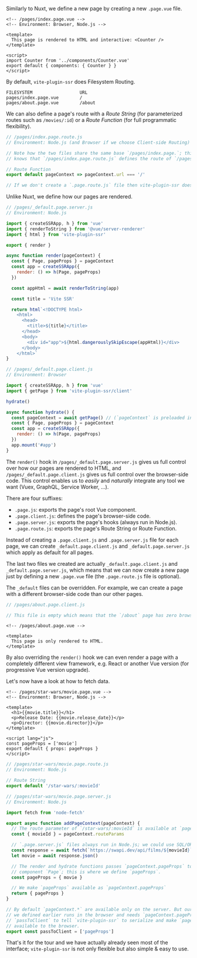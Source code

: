 
Similarly to Nuxt,
we define a new page by creating a new `.page.vue` file.

```vue
<!-- /pages/index.page.vue -->
<!-- Environment: Browser, Node.js -->

<template>
  This page is rendered to HTML and interactive: <Counter />
</template>

<script>
import Counter from '../components/Counter.vue'
export default { components: { Counter } }
</script>
```

By default, `vite-plugin-ssr` does Filesystem Routing.
```
FILESYSTEM                  URL
pages/index.page.vue        /
pages/about.page.vue        /about
```

We can also define a page's route with a *Route String* (for parameterized routes such as `/movies/:id`) or a *Route Function* (for full programmatic flexibility).

```js
// /pages/index.page.route.js
// Environment: Node.js (and Browser if we choose Client-side Routing)

// Note how the two files share the same base `/pages/index.page.`; this is how `vite-plugin-ssr`
// knows that `/pages/index.page.route.js` defines the route of `/pages/index.page.vue`.

// Route Function
export default pageContext => pageContext.url === '/'

// If we don't create a `.page.route.js` file then vite-plugin-ssr does Filesystem Routing
```

Unlike Nuxt, we define how our pages are rendered.

```js
// /pages/_default.page.server.js
// Environment: Node.js

import { createSSRApp, h } from 'vue'
import { renderToString } from '@vue/server-renderer'
import { html } from 'vite-plugin-ssr'

export { render }

async function render(pageContext) {
  const { Page, pageProps } = pageContext
  const app = createSSRApp({
    render: () => h(Page, pageProps)
  })

  const appHtml = await renderToString(app)

  const title = 'Vite SSR'

  return html`<!DOCTYPE html>
    <html>
      <head>
        <title>${title}</title>
      </head>
      <body>
        <div id="app">${html.dangerouslySkipEscape(appHtml)}</div>
      </body>
    </html>`
}
```
```js
// /pages/_default.page.client.js
// Environment: Browser

import { createSSRApp, h } from 'vue'
import { getPage } from 'vite-plugin-ssr/client'

hydrate()

async function hydrate() {
  const pageContext = await getPage() // (`pageContext` is preloaded in production)
  const { Page, pageProps } = pageContext
  const app = createSSRApp({
    render: () => h(Page, pageProps)
  })
  app.mount('#app')
}
```

The `render()` hook in `/pages/_default.page.server.js` gives us full control over how our pages are rendered to HTML,
and `/pages/_default.page.client.js` gives us full control over the browser-side code.
This control enables us to *easily* and *naturally* integrate any tool we want (Vuex, GraphQL, Service Worker, ...).

There are four suffixes:
 - `.page.js`: exports the page's root Vue component.
 - `.page.client.js`: defines the page's browser-side code.
 - `.page.server.js`: exports the page's hooks (always run in Node.js).
 - `.page.route.js`: exports the page's Route String or Route Function.

Instead of creating a `.page.client.js` and `.page.server.js` file for each page,
we can create `_default.page.client.js` and `_default.page.server.js` which apply as default for all pages.

The last two files we created are actually `_default.page.client.js` and `_default.page.server.js`,
which means that we can now create a new page just by defining a new `.page.vue` file (the `.page.route.js` file is optional).

The `_default` files can be overridden. For example, we can create a page with a different browser-side code than our other pages.

```js
// /pages/about.page.client.js

// This file is empty which means that the `/about` page has zero browser-side JavaScript.
```
```vue
<!-- /pages/about.page.vue -->

<template>
  This page is only rendered to HTML.
</template>
```

By also overriding the `render()` hook we can
even render a page with a completely different view framework, e.g. React or another Vue version (for progressive Vue version upgrade).

Let's now have a look at how to fetch data.

```vue
<!-- /pages/star-wars/movie.page.vue -->
<!-- Environment: Browser, Node.js -->

<template>
  <h1>{{movie.title}}</h1>
  <p>Release Date: {{movie.release_date}}</p>
  <p>Director: {{movie.director}}</p>
</template>

<script lang="js">
const pageProps = ['movie']
export default { props: pageProps }
</script>
```
```js
// /pages/star-wars/movie.page.route.js
// Environment: Node.js

// Route String
export default '/star-wars/:movieId'
```
```js
// /pages/star-wars/movie.page.server.js
// Environment: Node.js

import fetch from 'node-fetch'

export async function addPageContext(pageContext) {
  // The route parameter of `/star-wars/:movieId` is available at `pageContext.routeParams`
  const { movieId } = pageContext.routeParams

  // `.page.server.js` files always run in Node.js; we could use SQL/ORM queries here.
  const response = await fetch(`https://swapi.dev/api/films/${movieId}`)
  let movie = await response.json()

  // The render and hydrate functions passes `pageContext.pageProps` to the root Vue
  // component `Page`; this is where we define `pageProps`.
  const pageProps = { movie }

  // We make `pageProps` available as `pageContext.pageProps`
  return { pageProps }
}

// By default `pageContext.*` are available only on the server. But our hydrate function
// we defined earlier runs in the browser and needs `pageContext.pageProps`; we use
// `passToClient` to tell `vite-plugin-ssr` to serialize and make `pageContext.pageProps`
// available to the browser.
export const passToClient = ['pageProps']
```

That's it for the tour and we have actually already seen most of the interface;
`vite-plugin-ssr` is not only flexible but also simple & easy to use.

<ScaffoldCallToActionTour />
